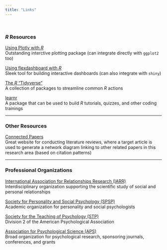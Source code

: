 ---
title: "Links"
---

<br>

### ***R* Resources**

[Using Plotly with *R*](https://plotly.com/r/){target="_blank"}<br>
Outstanding interctive plotting package (can integrate directly with `ggplot2` too)

[Using flexdashboard with *R*](https://rmarkdown.rstudio.com/flexdashboard/){target="_blank"}<br>
Sleek tool for building interactive dashboards (can also integrate with `shiny`)

[The *R* "Tidyverse"](https://tidyverse.org){target="_blank"}<br>
A collection of packages to streamline common *R* actions

[learnr](https://rstudio.github.io/learnr/){target="_blank"}<br>
A package that can be used to build *R* tutorials, quizzes, and other coding trainings

---

### **Other Resources**

[Connected Papers](https://connectedpapers.com){target="_blank"}<br>
Great website for conducting literature reviews, where a target article is used to generate a network diagram linking to other related papers in this research area (based on citation patterns)

---

### **Professional Organizations**

[International Association for Relationships Research (IARR)](https://iarr.org){target="_blank"}<br>
Interdisciplinary organization supporting the scientific study of social and personal relationships

[Society for Personality and Social Psychology (SPSP)](https://spsp.org){target="_blank"}<br>
Academic organization for personality and social psychologists

[Society for the Teaching of Psychology (STP)](https://teachpsych.org){target="_blank"}<br>
Division 2 of the American Psychological Association

[Association for Psychological Science (APS)](https://psychologicalscience.org){target="_blank"}<br>
Broad organization for psychological research, sponsoring journals, conferences, and grants

